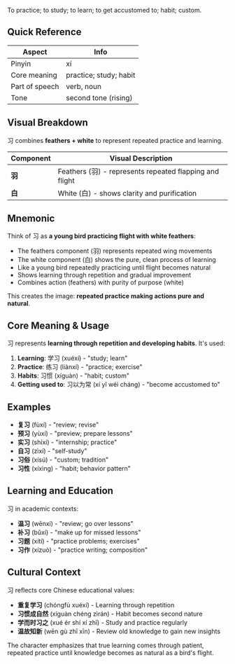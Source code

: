 To practice; to study; to learn; to get accustomed to; habit; custom.

## Quick Reference

| Aspect         | Info                   |
| -------------- | ---------------------- |
| Pinyin         | xí                     |
| Core meaning   | practice; study; habit |
| Part of speech | verb, noun             |
| Tone           | second tone (rising)   |

## Visual Breakdown

习 combines **feathers + white** to represent repeated practice and learning.

| Component | Visual Description                                       |
| --------- | -------------------------------------------------------- |
| **羽**    | Feathers (羽) - represents repeated flapping and flight |
| **白**    | White (白) - shows clarity and purification             |

## Mnemonic

Think of 习 as **a young bird practicing flight with white feathers**:

- The feathers component (羽) represents repeated wing movements
- The white component (白) shows the pure, clean process of learning
- Like a young bird repeatedly practicing until flight becomes natural
- Shows learning through repetition and gradual improvement
- Combines action (feathers) with purity of purpose (white)

This creates the image: **repeated practice making actions pure and natural**.

## Core Meaning & Usage

习 represents **learning through repetition and developing habits**. It's used:

1. **Learning**: 学习 (xuéxí) - "study; learn"
2. **Practice**: 练习 (liànxí) - "practice; exercise"
3. **Habits**: 习惯 (xíguàn) - "habit; custom"
4. **Getting used to**: 习以为常 (xí yǐ wéi cháng) - "become accustomed to"

## Examples

- **复习** (fùxí) - "review; revise"
- **预习** (yùxí) - "preview; prepare lessons"
- **实习** (shíxí) - "internship; practice"
- **自习** (zìxí) - "self-study"
- **习俗** (xísú) - "custom; tradition"
- **习性** (xíxìng) - "habit; behavior pattern"

## Learning and Education

习 in academic contexts:

- **温习** (wēnxí) - "review; go over lessons"
- **补习** (bǔxí) - "make up for missed lessons"
- **习题** (xítí) - "practice problems; exercises"
- **习作** (xízuò) - "practice writing; composition"

## Cultural Context

习 reflects core Chinese educational values:

- **重复学习** (chóngfù xuéxí) - Learning through repetition
- **习惯成自然** (xíguàn chéng zìrán) - Habit becomes second nature
- **学而时习之** (xué ér shí xí zhī) - Study and practice regularly
- **温故知新** (wēn gù zhī xīn) - Review old knowledge to gain new insights

The character emphasizes that true learning comes through patient, repeated practice until knowledge becomes as natural as a bird's flight.
